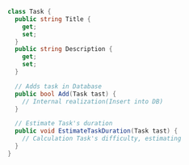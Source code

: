 ```csharp
class Task {
  public string Title {
    get;
    set;
  }
  public string Description {
    get;
    set;
  }

  // Adds task in Database
  public bool Add(Task tast) {
    // Internal realization(Insert into DB)
  }

  // Estimate Task's duration
  public void EstimateTaskDuration(Task tast) {
    // Calculation Task's difficulty, estimating
  }
}

   
```